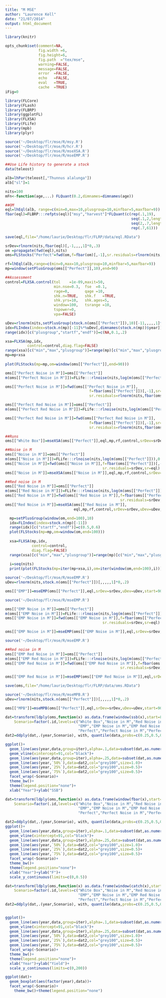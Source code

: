 ```yaml
---
title: "M MSE"
author: "Laurence Kell"
date: "21/07/2014"
output: html_document
---
```

  
```r
library(knitr)

opts_chunk$set(comment=NA, 
               fig.width =6, 
               fig.height=6,
               fig.path  ="tex/mse",
               warning=FALSE, 
               message=FALSE, 
               error  =FALSE, 
               echo   =FALSE, 
               eval   =TRUE,
               cache  =TRUE)
iFig=0
```

```r
library(FLCore)
library(FLash)
library(FLBRP)
library(ggplotFL)
library(FLXSA)
library(FLife)
library(mpb)
library(plyr)

source('~/Desktop/flr/mse/R/msy.R')
source('~/Desktop/flr/mse/R/hcr.R')
source('~/Desktop/flr/mse/R/mseXSA.R')
source('~/Desktop/flr/mse/R/mseEMP.R')
```

```r
##Use Life history to generate a stock
data(teleost)

alb=lhPar(teleost[,"Thunnus alalunga"])
alb["sl"]=1

nits=100
mFn<-function(age,...) FLQuant(0.2,dimnames=dimnames(age))

##OM
eql=lhEql(alb, range=c(min=0,max=10,plusgroup=10,minfbar=5,maxfbar=9))
fbar(eql)=FLBRP:::refpts(eql)["msy","harvest"]*FLQuant(c(rep(.1,19),
                                                         seq(.1,2,length.out=40),
                                                         seq(2,.7,length.out=11)[-1],
                                                         rep(.7,61)))

save(eql,file="/home/laurie/Desktop/flr/FLRP/data/eql.RData")

srDev=rlnorm(nits,fbar(eql)[,-1,,,,1]*0,.3)
om =propagate(fwd(eql),nits)
oms=FLStocks("Perfect"=fwd(om,f=fbar(om)[,-1],sr.residuals=rlnorm(nits,fbar(om)[,-1,,,,1]*0,.3),sr=eql))
```

```r
rf=lhEql(alb,range=c(min=0,max=10,plusgroup=10,minfbar=5,maxfbar=9))
mp=window(setPlusGroup(oms[["Perfect"]],10),end=90)

##Assessment
control=FLXSA.control(tol    =1e-09,maxit=50, 
                      min.nse=0.3,  fse  =0.1, 
                      rage=0,       qage =10, 
                      shk.n=TRUE,   shk.f   =TRUE, 
                      shk.yrs=10,   shk.ages=5, 
                      window=100,   tsrange =10, 
                      tspower=0,
                      vpa=FALSE)
```

```r
uDev=rlnorm(nits,setPlusGroup(stock.n(oms[["Perfect"]]),10)[-11,,,,,1]*0,.2)
idx=FLIndex(index=stock.n(mp)[-11]%*%uDev[,dimnames(stock.n(mp))$year])
range(idx)[c("plusgroup","startf","endf")]=c(NA,0.1,.2)
```

```r
xsa=FLXSA(mp,idx,
          control=control,diag.flag=FALSE)
range(xsa)[c("min","max","plusgroup")]=range(mp)[c("min","max","plusgroup")]
mp=mp+xsa
  
plot(FLStocks(mp=mp,om=window(oms[["Perfect"]],end=90)))
```

```r
oms[["Perfect Noise in M"]]=oms[["Perfect"]]
m(oms[["Perfect Noise in M"]])=FLife:::rlnoise(nits,log(m(oms[["Perfect"]])),0.2,0.0,what="year")

oms[["Perfect Noise in M"]]=fwd(oms[["Perfect Noise in M"]],
                                      f=fbar(oms[["Perfect"]])[,-1],sr=eql,
                                      sr.residuals=rlnorm(nits,fbar(oms[["Perfect"]])[,-1,,,,1]*0,.3))
```

```r
oms[["Perfect Red Noise in M"]]=oms[["Perfect"]]
m(oms[["Perfect Red Noise in M"]])=FLife:::rlnoise(nits,log(m(oms[["Perfect"]])),0.2,0.5,what="year")

oms[["Perfect Red Noise in M"]]=fwd(oms[["Perfect Red Noise in M"]],
                                      f=fbar(oms[["Perfect"]])[,-1],sr=eql,
                                      sr.residuals=rlnorm(nits,fbar(oms[["Perfect"]])[,-1,,,,1]*0,.3))
```

```r
##Runs
oms[["White Box"]]=mseXSA(oms[["Perfect"]],eql,mp,rf,control,srDev=srDev,uDev=uDev,start=90,end=128)
```

```r
##Noise in M
oms[["Noise in M"]]=oms[["Perfect"]]
m(oms[["Noise in M"]])=FLife:::rlnoise(nits,log(m(oms[["Perfect"]])),0.2,0.0,what="year")
oms[["Noise in M"]]=fwd(oms[["Noise in M"]],f=fbar(oms[["Perfect"]])[,-1],
                                            sr.residuals=srDev,sr=eql)
oms[["Noise in M"]]=mseXSA(oms[["Noise in M"]],eql,mp,rf,control,srDev=srDev,uDev=uDev,start=90,end=128)
```

```r
##Red noise in M
oms[["Red Noise in M"]]=oms[["Perfect"]]
m(oms[["Red Noise in M"]])=FLife:::rlnoise(nits,log(m(oms[["Perfect"]])),0.2,0.5,what="year")
oms[["Red Noise in M"]]=fwd(oms[["Red Noise in M"]],f=fbar(oms[["Perfect"]])[,-1],
                                                    sr.residuals=srDev,sr=eql)
oms[["Red Noise in M"]]=mseXSA(oms[["Red Noise in M"]],
                               eql,mp,rf,control,srDev=srDev,uDev=uDev,start=90,end=128)
```

```r
  mp=setPlusGroup(window(om,end=100),10)
  idx=FLIndex(index=stock.n(mp)[-11])
  range(idx)[c("startf","endf")]=c(0.5,0.6)
  plot(FLStocks(mp=mp,om=window(om,end=100)))
  
  xsa=FLXSA(mp,idx,
            control=control,
            diag.flag=FALSE)
  range(xsa)[c("min","max","plusgroup")]=range(mp)[c("min","max","plusgroup")]
  
  i=seq(nits)
  print(plot(FLStocks(mp=iter(mp+xsa,i),om=iter(window(om,end=100),i))))
```

```r
source('~/Desktop/flr/mse/R/mseEMP.R')
uDev=rlnorm(nits,stock.n(oms[["Perfect"]])[,,,,,1]*0,.2)

oms[["EMP"]]=mseEMP(oms[["Perfect"]],eql,srDev=srDev,uDev=uDev,start=90,end=128)
```

```r
source('~/Desktop/flr/mse/R/mseEMP.R')

oms[["EMP Noise in M"]]=oms[["Perfect"]]
m(oms[["EMP Noise in M"]])=FLife:::rlnoise(nits,log(m(oms[["Perfect"]])),0.2,0.0,what="year")
oms[["EMP Noise in M"]]=fwd(oms[["EMP Noise in M"]],f=fbar(oms[["Perfect"]])[,-1],
                                            sr.residuals=srDev,sr=eql)

oms[["EMP Noise in M"]]=mseEMP(oms[["EMP Noise in M"]],eql,srDev=srDev,uDev=uDev,start=90,end=128)
```

```r
source('~/Desktop/flr/mse/R/mseEMP.R')

##Red noise in M
oms[["EMP Red Noise in M"]]=oms[["Perfect"]]
m(oms[["EMP Red Noise in M"]])=FLife:::rlnoise(nits,log(m(oms[["Perfect"]])),0.2,0.5,what="year")
oms[["EMP Red Noise in M"]]=fwd(oms[["EMP Red Noise in M"]],f=fbar(oms[["Perfect"]])[,-1],
                                                    sr.residuals=srDev,sr=eql)

oms[["EMP Red Noise in M"]]=mseEMP(oms[["EMP Red Noise in M"]],eql,srDev=srDev,uDev=uDev,start=90,end=128)
```

```r
save(oms,file="/home/laurie/Desktop/flr/FLRP/data/oms.RData")
```

```r
source('~/Desktop/flr/mse/R/mseMPB.R')
uDev=rlnorm(nits,stock.n(oms[["Perfect"]])[,,,,,1]*0,.2)

oms[["MPB"]]=mseMPB(oms[["Perfect"]],eql,srDev=srDev,uDev=uDev,start=90,end=128)
```


```r
dat=transform(ldply(oms,function(x) as.data.frame(window(ssb(x),start=85,end=120),drop=TRUE)),
    Scenario=factor(.id,levels=c("White Box","Noise in M","Red Noise in M",
                                 "EMP","EMP Noise in M","EMP Red Noise in M",
                                 "Perfect","Perfect Noise in M","Perfect Red Noise in M")))
dat2=ddply(dat,.(year,Scenario), with, quantile(data,probs=c(0.25,0.5,0.75)))

ggplot()+
  geom_line(aes(year,data,group=iter),alpha=.1,data=subset(dat,as.numeric(iter)<=50))+
  geom_vline(xintercept=91,col="black")+
  geom_line(aes(year,data,group=iter),alpha=.25,data=subset(dat,as.numeric(iter) >50))+
  geom_line(aes(year,`50%`),data=dat2,col="grey100",size=1.0)+
  geom_line(aes(year,`25%`),data=dat2,col="grey100",size=0.5)+
  geom_line(aes(year,`75%`),data=dat2,col="grey100",size=0.5)+
  facet_wrap(~Scenario)+
  theme_bw()+
  theme(legend.position="none")+
  xlab("Year")+ylab("SSB")
```


```r
dat=transform(ldply(oms,function(x) as.data.frame(window(fbar(x),start=85,end=120),drop=TRUE)),
    Scenario=factor(.id,levels=c("White Box","Noise in M","Red Noise in M",
                                 "EMP","EMP Noise in M","EMP Red Noise in M",
                                 "Perfect","Perfect Noise in M","Perfect Red Noise in M")))

dat2=ddply(dat,.(year,Scenario), with, quantile(data,probs=c(0.25,0.5,0.75)))
ggplot()+
  geom_line(aes(year,data,group=iter),alpha=.1,data=subset(dat,as.numeric(iter)<=50))+
  geom_vline(xintercept=91,col="black")+
  geom_line(aes(year,data,group=iter),alpha=.25,data=subset(dat,as.numeric(iter) >50))+
  geom_line(aes(year,`50%`),data=dat2,col="grey100",size=1.0)+
  geom_line(aes(year,`25%`),data=dat2,col="grey100",size=0.5)+
  geom_line(aes(year,`75%`),data=dat2,col="grey100",size=0.5)+
  facet_wrap(~Scenario)+
  theme_bw()+
  theme(legend.position="none")+
  xlab("Year")+ylab("F")+
  scale_y_continuous(limits=c(0,0.5))
```


```r
dat=transform(ldply(oms,function(x) as.data.frame(window(catch(x),start=85,end=120),drop=TRUE)),
    Scenario=factor(.id,levels=c("White Box","Noise in M","Red Noise in M",
                                 "EMP","EMP Noise in M","EMP Red Noise in M",
                                 "Perfect","Perfect Noise in M","Perfect Red Noise in M")))
dat2=ddply(dat,.(year,Scenario), with, quantile(data,probs=c(0.25,0.5,0.75)))


ggplot()+
  geom_line(aes(year,data,group=iter),alpha=.1,data=subset(dat,as.numeric(iter)<=50))+
  geom_vline(xintercept=91,col="black")+
  geom_line(aes(year,data,group=iter),alpha=.25,data=subset(dat,as.numeric(iter) >50))+
  geom_line(aes(year,`50%`),data=dat2,col="grey100",size=1.0)+
  geom_line(aes(year,`25%`),data=dat2,col="grey100",size=0.5)+
  geom_line(aes(year,`75%`),data=dat2,col="grey100",size=0.5)+
  facet_wrap(~Scenario)+
  theme_bw()+
  theme(legend.position="none")+
  xlab("Year")+ylab("Yield")+
  scale_y_continuous(limits=c(0,200))
```


```r
ggplot(dat)+
  geom_boxplot(aes(factor(year),data))+
  facet_wrap(~Scenario)+
    theme_bw()+theme(legend.position="none")
```
